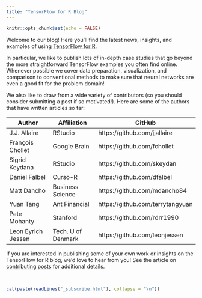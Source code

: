 ```yaml
---
title: "TensorFlow for R Blog"
---
```


```r
knitr::opts_chunk$set(echo = FALSE)
```


Welcome to our blog! Here you'll find the latest news, insights, and examples of using [TensorFlow for R](https://tensorflow.rstudio.com). 

In particular, we like to publish lots of in-depth case studies that go beyond the more straightforward TensorFlow examples you often find online. Whenever possible we cover data preparation, visualization, and comparison to conventional methods to make sure that neural networks are even a good fit for the problem domain! 

We also like to draw from a wide variety of contributors (so you should consider submitting a post if so motivated!). Here are some of the authors that have written articles so far:

| Author  | Affiliation | GitHub  |
|---|---|---|
| J.J. Allaire  | RStudio | https://github.com/jjallaire  |
| François Chollet  | Google Brain | https://github.com/fchollet  |
| Sigrid Keydana  | RStudio | https://github.com/skeydan  |
| Daniel Falbel  | Curso-R | https://github.com/dfalbel  |
| Matt Dancho  | Business Science | https://github.com/mdancho84  |
| Yuan Tang | Ant Financial | https://github.com/terrytangyuan |
| Pete Mohanty | Stanford | https://github.com/rdrr1990 |
| Leon Eyrich Jessen | Tech. U of Denmark | https://github.com/leonjessen |

If you are interested in publishing some of your own work or insights on the TensorFlow for R blog, we'd love to hear from you! See the article on [contributing posts](contributing.html) for additional details.

<br/>

```r
cat(paste(readLines("_subscribe.html"), collapse = "\n"))
```

<!---
TODO: Contributing page

TODO: Redirect posts/feed from original blog
--->
